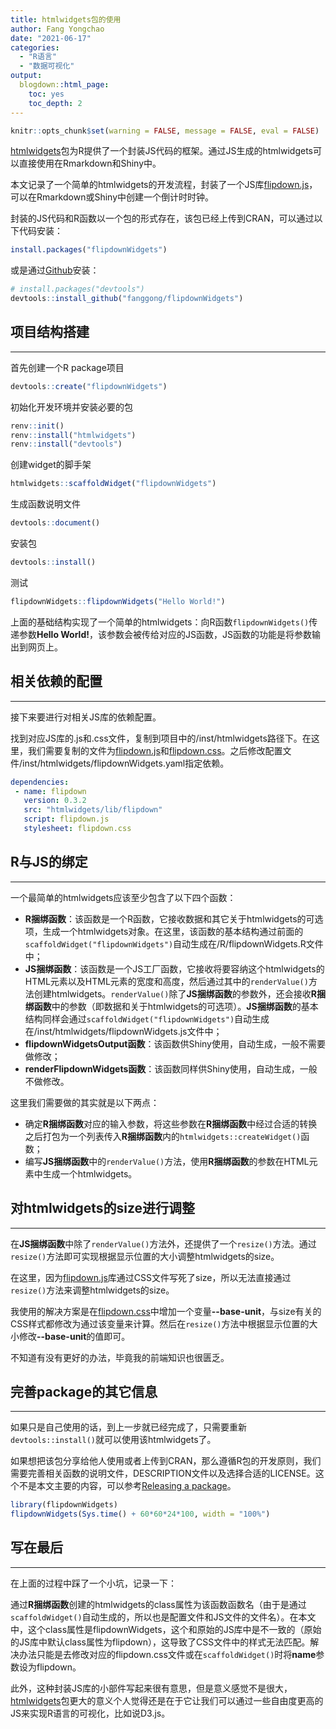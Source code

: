 ```yaml
---
title: htmlwidgets包的使用
author: Fang Yongchao
date: "2021-06-17"
categories:
  - "R语言"
  - "数据可视化"
output:
  blogdown::html_page:
    toc: yes
    toc_depth: 2
---
```


```r
knitr::opts_chunk$set(warning = FALSE, message = FALSE, eval = FALSE)
```

[htmlwidgets](https://cran.r-project.org/web/packages/htmlwidgets/index.html)包为R提供了一个封装JS代码的框架。通过JS生成的htmlwidgets可以直接使用在Rmarkdown和Shiny中。

本文记录了一个简单的htmlwidgets的开发流程，封装了一个JS库[flipdown.js](https://github.com/PButcher/flipdown)，可以在Rmarkdown或Shiny中创建一个倒计时时钟。

封装的JS代码和R函数以一个包的形式存在，该包已经上传到CRAN，可以通过以下代码安装：
```r
install.packages("flipdownWidgets")
```
或是通过[Github](https://github.com/fanggong/flipdownWidgets)安装：
```r
# install.packages("devtools")
devtools::install_github("fanggong/flipdownWidgets")
```

## 项目结构搭建

-------------------------

首先创建一个R package项目
```r
devtools::create("flipdownWidgets")
```

初始化开发环境并安装必要的包
```r
renv::init()
renv::install("htmlwidgets")
renv::install("devtools")
```

创建widget的脚手架
```r
htmlwidgets::scaffoldWidget("flipdownWidgets")
```

生成函数说明文件
```r
devtools::document()
```

安装包
```r
devtools::install()
```

测试
```r
flipdownWidgets::flipdownWidgets("Hello World!")
```

上面的基础结构实现了一个简单的htmlwidgets：向R函数`flipdownWidgets()`传递参数**Hello World!**，该参数会被传给对应的JS函数，JS函数的功能是将参数输出到网页上。

## 相关依赖的配置

-------------------------

接下来要进行对相关JS库的依赖配置。

找到对应JS库的.js和.css文件，复制到项目中的/inst/htmlwidgets路径下。在这里，我们需要复制的文件为[flipdown.js](https://github.com/PButcher/flipdown/blob/master/dist/flipdown.js)和[flipdown.css](https://github.com/PButcher/flipdown/blob/master/dist/flipdown.css)。之后修改配置文件/inst/htmlwidgets/flipdownWidgets.yaml指定依赖。
```yaml
dependencies:
 - name: flipdown
   version: 0.3.2
   src: "htmlwidgets/lib/flipdown"
   script: flipdown.js
   stylesheet: flipdown.css
```

## R与JS的绑定

-------------------------

一个最简单的htmlwidgets应该至少包含了以下四个函数：

- **R捆绑函数**：该函数是一个R函数，它接收数据和其它关于htmlwidgets的可选项，生成一个htmlwidgets对象。在这里，该函数的基本结构通过前面的`scaffoldWidget("flipdownWidgets")`自动生成在/R/flipdownWidgets.R文件中；
- **JS捆绑函数**：该函数是一个JS工厂函数，它接收将要容纳这个htmlwidgets的HTML元素以及HTML元素的宽度和高度，然后通过其中的`renderValue()`方法创建htmlwidgets。`renderValue()`除了**JS捆绑函数**的参数外，还会接收**R捆绑函数**中的参数（即数据和关于htmlwidgets的可选项）。**JS捆绑函数**的基本结构同样会通过`scaffoldWidget("flipdownWidgets")`自动生成在/inst/htmlwidgets/flipdownWidgets.js文件中；
- **flipdownWidgetsOutput函数**：该函数供Shiny使用，自动生成，一般不需要做修改；
- **renderFlipdownWidgets函数**：该函数同样供Shiny使用，自动生成，一般不做修改。

这里我们需要做的其实就是以下两点：

- 确定**R捆绑函数**对应的输入参数，将这些参数在**R捆绑函数**中经过合适的转换之后打包为一个列表传入**R捆绑函数**内的` htmlwidgets::createWidget()`函数；  
- 编写**JS捆绑函数**中的`renderValue()`方法，使用**R捆绑函数**的参数在HTML元素中生成一个htmlwidgets。

## 对htmlwidgets的size进行调整

-------------------------

在**JS捆绑函数**中除了`renderValue()`方法外，还提供了一个`resize()`方法。通过`resize()`方法即可实现根据显示位置的大小调整htmlwidgets的size。

在这里，因为[flipdown.js](https://github.com/PButcher/flipdown)库通过CSS文件写死了size，所以无法直接通过`resize()`方法来调整htmlwidgets的size。

我使用的解决方案是在[flipdown.css](https://github.com/fanggong/flipdownWidgets/blob/master/inst/htmlwidgets/lib/flipdown/flipdown.css)中增加一个变量**\-\-base-unit**，与size有关的CSS样式都修改为通过该变量来计算。然后在`resize()`方法中根据显示位置的大小修改**\-\-base-unit**的值即可。

不知道有没有更好的办法，毕竟我的前端知识也很匮乏。

## 完善package的其它信息

-------------------------

如果只是自己使用的话，到上一步就已经完成了，只需要重新`devtools::install()`就可以使用该htmlwidgets了。

如果想把该包分享给他人使用或者上传到CRAN，那么遵循R包的开发原则，我们需要完善相关函数的说明文件，DESCRIPTION文件以及选择合适的LICENSE。这个不是本文主要的内容，可以参考[Releasing a package](https://r-pkgs.org/release.html)。

```r
library(flipdownWidgets)
flipdownWidgets(Sys.time() + 60*60*24*100, width = "100%")
```

## 写在最后

-------------------------

在上面的过程中踩了一个小坑，记录一下：

通过**R捆绑函数**创建的htmlwidgets的class属性为该函数函数名（由于是通过`scaffoldWidget()`自动生成的，所以也是配置文件和JS文件的文件名）。在本文中，这个class属性是flipdownWidgets，这个和原始的JS库中是不一致的（原始的JS库中默认class属性为flipdown），这导致了CSS文件中的样式无法匹配。解决办法只能是去修改对应的flipdown.css文件或在`scaffoldWidget()`时将**name**参数设为flipdown。

此外，这种封装JS库的小部件写起来很有意思，但是意义感觉不是很大，[htmlwidgets](https://cran.r-project.org/web/packages/htmlwidgets/index.html)包更大的意义个人觉得还是在于它让我们可以通过一些自由度更高的JS来实现R语言的可视化，比如说D3.js。


